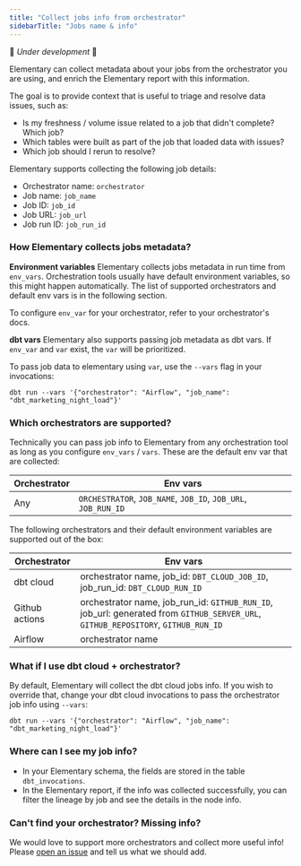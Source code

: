 ```yaml
---
title: "Collect jobs info from orchestrator"
sidebarTitle: "Jobs name & info"
---
```


🚧 _Under development_ 🚧 

Elementary can collect metadata about your jobs from the orchestrator you are using, and enrich the Elementary report with this information.

The goal is to provide context that is useful to triage and resolve data issues, such as:
- Is my freshness / volume issue related to a job that didn't complete? Which job?
- Which tables were built as part of the job that loaded data with issues? 
- Which job should I rerun to resolve?


Elementary supports collecting the following job details:
- Orchestrator name: `orchestrator`
- Job name: `job_name`
- Job ID: `job_id`
- Job URL: `job_url`
- Job run ID: `job_run_id`

### How Elementary collects jobs metadata? 

**Environment variables**
Elementary collects jobs metadata in run time from `env_vars`.
Orchestration tools usually have default environment variables, so this might happen automatically. The list of supported orchestrators and default env vars is in the following section.  

To configure `env_var` for your orchestrator, refer to your orchestrator's docs.  

**dbt vars**
Elementary also supports passing job metadata as dbt vars. If `env_var` and `var` exist, the `var` will be prioritized.

To pass job data to elementary using `var`, use the `--vars` flag in your invocations:
```shell
dbt run --vars '{"orchestrator": "Airflow", "job_name": "dbt_marketing_night_load"}'
```

### Which orchestrators are supported? 

Technically you can pass job info to Elementary from any orchestration tool as long as you configure `env_vars` / `vars`.
These are the default env var that are collected:

| Orchestrator | Env vars                                               |
|--------------|--------------------------------------------------------|
| Any          | `ORCHESTRATOR`, `JOB_NAME`, `JOB_ID`, `JOB_URL`, `JOB_RUN_ID` |

The following orchestrators and their default environment variables are supported out of the box:

| Orchestrator   | Env vars                                                                                                           |
|----------------|--------------------------------------------------------------------------------------------------------------------|
| dbt cloud      | orchestrator name, job_id: `DBT_CLOUD_JOB_ID`, job_run_id: `DBT_CLOUD_RUN_ID`                                      |
| Github actions | orchestrator name, job_run_id: `GITHUB_RUN_ID`, job_url: generated from `GITHUB_SERVER_URL`, `GITHUB_REPOSITORY`, `GITHUB_RUN_ID` |
| Airflow        | orchestrator name                                                                                                  |


### What if I use dbt cloud + orchestrator? 

By default, Elementary will collect the dbt cloud jobs info. 
If you wish to override that, change your dbt cloud invocations to pass the orchestrator job info using `--vars`: 
```shell
dbt run --vars '{"orchestrator": "Airflow", "job_name": "dbt_marketing_night_load"}'
```

### Where can I see my job info?

- In your Elementary schema, the fields are stored in the table `dbt_invocations`.
- In the Elementary report, if the info was collected successfully, you can filter the lineage by job and see the details in the node info. 


### Can't find your orchestrator? Missing info?

We would love to support more orchestrators and collect more useful info! 
Please [open an issue](https://github.com/elementary-data/elementary/issues/new/choose) and tell us what we should add.  